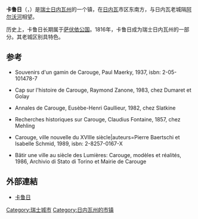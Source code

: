 {{瑞士市镇信息框
 | 市镇名称		= 卡鲁日
 | 原文名称             = Carouge
 | 图片 = Carouge.jpg
 | 纹章 = Carouge-coat of arms.svg
 | 语言                   = [[法语|法语]]
 | 所属州               = 日内瓦州
 | 所属区               = 无
 | lat_d=46|lat_m=11|lat_NS=N|long_d=6|long_m=08|long_EW=E
 | 邮政编码		= 1227 
 | 市镇代码        	= 6608
 | 面积                 = 2.65
 | 平均海拔        =  386
 | 人口               = 20071<small>（2009年12月资料）</small>
 | 主页  		= www.carouge.ch
 | 市镇长           = 马克·诺伯斯（Marc Nobs）
 | 相邻市镇             = [[日内瓦|日内瓦]]、[[朗西|朗西]]、[[普朗莱乌特|普朗莱乌特]]、<br />[[特鲁瓦内|特鲁瓦内]]、[[韦里耶|韦里耶]]
 | 友好城市             = 
 | 地图文件 = Karte Gemeinde Carouge 2007.png
|}}
'''卡鲁日'''（{{lang-fr|Carouge}}，{{IPA-fr|kaʁuʒ|-|Fr-Carrouges.ogg}}）是[[瑞士|瑞士]][[日内瓦州|日内瓦州]]的一个镇，在[[日内瓦|日内瓦]]市区东南方，与日内瓦老城隔[[阿尔沃河|阿尔沃河]]相望。

历史上，卡鲁日长期属于[[萨伏依公国|萨伏依公国]]。1816年，卡鲁日成为瑞士日内瓦州的一部分。其老城区别具特色。

== 参考 ==
*{{fr}}Souvenirs d'un gamin de Carouge, Paul Maerky, 1937, isbn: 2-05-101478-7
*{{fr}}Cap sur l'histoire de Carouge, Raymond Zanone, 1983, chez Dumaret et Golay
*{{fr}}Annales de Carouge, Eusèbe-Henri Gaullieur, 1982, chez Slatkine
*{{fr}}Recherches historiques sur Carouge, Claudius Fontaine, 1857, chez Mehling
*{{fr}}Carouge, ville nouvelle du XVIIIe siècle|auteurs=Pierre Baertschi et Isabelle Schmid, 1989, isbn: 2-8257-0167-X
*{{fr}}Bâtir une ville au siècle des Lumières: Carouge, modèles et réalités, 1986, Archivio di Stato di Torino et Mairie de Carouge

== 外部連結 ==
*{{fr}}[http://www.carouge.ch 卡鲁日]{{Wayback|url=http://www.carouge.ch/ |date=20141101154640 }}

{{日内瓦州行政区划}}
{{Authority control}}
{{DEFAULTSORT:Carouge}}
[[Category:瑞士城市|Category:瑞士城市]]
[[Category:日内瓦州的市镇|Category:日内瓦州的市镇]]